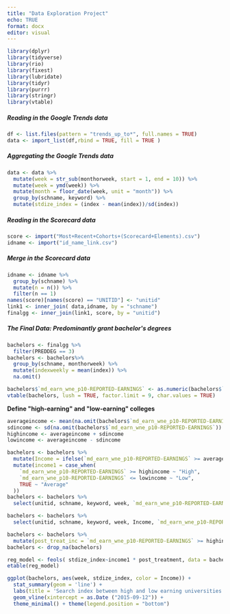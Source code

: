 ```yaml
---
title: "Data Exploration Project"
echo: TRUE
format: docx
editor: visual
---
```


```r
library(dplyr)
library(tidyverse)
library(rio)
library(fixest)
library(lubridate)
library(tidyr)
library(purrr)
library(stringr)
library(vtable)
```

##### Reading in the Google Trends data

```r
df <- list.files(pattern = "trends_up_to*", full.names = TRUE)
data <- import_list(df,rbind = TRUE, fill = TRUE )
```

##### Aggregating the Google Trends data

```r
data <- data %>% 
  mutate(week = str_sub(monthorweek, start = 1, end = 10)) %>% 
  mutate(week = ymd(week)) %>% 
  mutate(month = floor_date(week, unit = "month")) %>%
  group_by(schname, keyword) %>%
  mutate(stdize_index = (index - mean(index))/sd(index)) 
```

##### Reading in the Scorecard data

```r
score <- import("Most+Recent+Cohorts+(Scorecard+Elements).csv")
idname <- import("id_name_link.csv")
```

##### Merge in the Scorecard data

```r
idname <- idname %>%
  group_by(schname) %>%
  mutate(n = n()) %>%
  filter(n == 1)
names(score)[names(score) == "UNITID"] <- "unitid"
link1 <- inner_join( data,idname, by = "schname")
finalgg <- inner_join(link1, score, by = "unitid")
```

##### The Final Data: **Predominantly grant bachelor\'s degrees**

```r
bachelors <- finalgg %>%
  filter(PREDDEG == 3)
bachelors <- bachelors%>%
  group_by(schname, monthorweek) %>%
  mutate(indexweekly = mean(index)) %>%
  na.omit()
```

```r
bachelors$`md_earn_wne_p10-REPORTED-EARNINGS` <- as.numeric(bachelors$`md_earn_wne_p10-REPORTED-EARNINGS`)
vtable(bachelors, lush = TRUE, factor.limit = 9, char.values = TRUE)
```

**Define \"high-earning\" and \"low-earning\" colleges**

```r
averageincome <- mean(na.omit(bachelors$`md_earn_wne_p10-REPORTED-EARNINGS`))
sdincome <- sd(na.omit(bachelors$`md_earn_wne_p10-REPORTED-EARNINGS`))
highincome <- averageincome + sdincome
lowincome <- averageincome - sdincome
```

```r
bachelors <- bachelors %>%
  mutate(Income = ifelse(`md_earn_wne_p10-REPORTED-EARNINGS` >= averageincome, "High", "Low")) %>%
  mutate(income1 = case_when(
    `md_earn_wne_p10-REPORTED-EARNINGS` >= highincome ~ "High",
    `md_earn_wne_p10-REPORTED-EARNINGS` <= lowincome ~ "Low",
    TRUE ~ "Average" 
  ))
bachelors <- bachelors %>%
  select(unitid, schname, keyword, week, `md_earn_wne_p10-REPORTED-EARNINGS`, Income, stdize_index)

```

```r
bachelors <- bachelors %>%
  select(unitid, schname, keyword, week, Income, `md_earn_wne_p10-REPORTED-EARNINGS`, stdize_index)

bachelors <- bachelors %>%
  mutate(post_treat_inc = `md_earn_wne_p10-REPORTED-EARNINGS` >= highincome, post_treatment = week >= as.Date("2015-09-12"))
bachelors <- drop_na(bachelors)

```

```r
reg_model <- feols( stdize_index~income1 * post_treatment, data = bachelors)
etable(reg_model)

```

```r
ggplot(bachelors, aes(week, stdize_index, color = Income)) +
  stat_summary(geom = 'line') +
  labs(title = 'Search index between high and low earning universities post- and pre-treatment', x = 'Year', y = 'Standardized Index') +
  geom_vline(xintercept = as.Date ("2015-09-12")) +
  theme_minimal() + theme(legend.position = "bottom")

```
